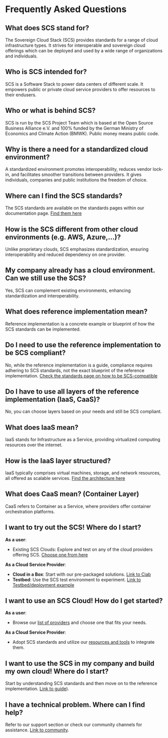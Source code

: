 # Frequently Asked Questions

## What does SCS stand for?

The Sovereign Cloud Stack (SCS) provides standards for a range of cloud infrastructure types. It strives for interoperable and sovereign cloud offerings which can be deployed and used by a wide range of organizations and individuals.

## Who is SCS intended for?

SCS is a Software Stack to power data centers of different scale. It empowers public or private cloud service providers to offer resources to their endusers.

## Who or what is behind SCS?

SCS is run by the SCS Project Team which is based at the Open Source Business Alliance e.V. and 100% funded by the German Ministry of Economics and Climate Action (BMWK). Public money means public code.

## Why is there a need for a standardized cloud environment?

A standardized environment promotes interoperability, reduces vendor lock-in, and facilitates smoother transitions between providers. It gives individuals, companies and public institutions the freedom of choice.

## Where can I find the SCS standards?

The SCS standards are available on the standards pages within our documentation page. [Find them here](https://docs.scs.community/standards)

## How is the SCS different from other cloud environments (e.g. AWS, Azure,...)?

Unlike proprietary clouds, SCS emphasizes standardization, ensuring interoperability and reduced dependency on one provider.

## My company already has a cloud environment. Can we still use the SCS?

Yes, SCS can complement existing environments, enhancing standardization and interoperability.

## What does reference implementation mean?

Reference implementation is a concrete example or blueprint of how the SCS standards can be implemented.

## Do I need to use the reference implementation to be SCS compliant?

No, while the reference implementation is a guide, compliance requires adhering to SCS standards, not the exact blueprint of the reference implementation. [Check the standards page on how to be SCS-compatible](https://docs.scs.community/standards/)

## Do I have to use all layers of the reference implementation (IaaS, CaaS)?

No, you can choose layers based on your needs and still be SCS compliant.

## What does IaaS mean?

IaaS stands for Infrastructure as a Service, providing virtualized computing resources over the internet.

## How is the IaaS layer structured?

IaaS typically comprises virtual machines, storage, and network resources, all offered as scalable services. [Find the architecture here](https://doc.scs.community/docs/category/iaas-layer)

## What does CaaS mean? (Container Layer)

CaaS refers to Container as a Service, where providers offer container orchestration platforms.

## I want to try out the SCS! Where do I start?

**As a user**:

- Existing SCS Clouds: Explore and test on any of the cloud providers offering SCS. [Choose one from here](https://doc.scs.community/standards/certification/overview#compliant-cloud-environments)

**As a Cloud Service Provider**:

- **Cloud in a Box**: Start with our pre-packaged solutions. [Link to Ciab](https://doc.scs.community/docs/iaas/deployment-examples/cloud-in-a-box/advanced-guides/cloud-in-a-box)
- **Testbed**: Use the SCS test environment to experiment. [Link to Testbed/deployment example](https://doc.scs.community/docs/iaas/deployment-examples/cloud-in-a-box/advanced-guides/testbed)

## I want to use an SCS Cloud! How do I get started?

**As a user**:

- Browse our [list of providers](https://doc.scs.community/standards/certification/overview#compliant-cloud-environments) and choose one that fits your needs.

**As a Cloud Service Provider**:

- Adopt SCS standards and utilize our [resources and tools](https://doc.scs.community/docs/category/components) to integrate them.

## I want to use the SCS in my company and build my own cloud! Where do I start?

Start by understanding SCS standards and then move on to the reference implementation. [Link to guide](https://doc.scs.community/standards/)).

## I have a technical problem. Where can I find help?

Refer to our support section or check our community channels for assistance. [Link to community](https://doc.scs.community/community).
